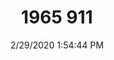 ---
width: 2000
height: 1333
title: 1965 911
description: 1965 Porsche 911 with Monte Carlo livery.
date: 2/29/2020 1:54:44 PM
cameraMake: Sony
cameraModel: ILCE-7M3
lens: ZEISS Batis 2/40 CF
settingsfStop: f/2
settingsISO: ISO 8000
settingsShutter: 1/8000
settingsFocalLength: 40 mm
---